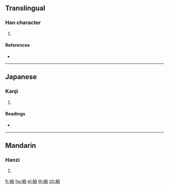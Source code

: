 {{character info/new}}
==Translingual==

===Han character===
{{Han char|rn=120|rad=糸|as=05|sn=11|four=|canj=VFHA}}

# {{defn|Han|sort=糸05}}

====References====
* {{Han ref|kx=0921.160|dkj=27378|dj=1354.040|hdz=53383.100|uh=7D48|ud=32072}}

----

==Japanese==

===Kanji===
{{ja-kanji|grade=|rs=糸05}}

# {{defn|lang=ja|sort=糸05}}

====Readings====
* {{ja-readings|on=[[ばく]] (baku), [[ばつ]] (batsu), [[めち]] (mechi), [[は]] (ha), [[へ]] (he), [[はく]] (haku), [[みゅく]] (myuku)|kun=[[つつむ]] (tsutsumu)|nanori=}}

----

==Mandarin==

===Hanzi===
{{cmn-hanzi|pin=[[mò]] ([[mo4]]), [[rèn]] ([[ren4]])|wg=mo<sup>4</sup>, jen<sup>4</sup>}}
# {{defn|lang=cmn|sort=糸05}}

[[fr:絈]]
[[hu:絈]]
[[pl:絈]]
[[th:絈]]
[[zh:絈]]
